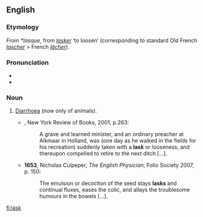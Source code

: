 {{also|läsk|läsk'}}
==English==

===Etymology===
From {{etyl|ONF.|en}} ''*lasque'', from ''[[lasker]]'' ‘to loosen’ (corresponding to standard Old French ''[[lascher]]'' > French ''[[lâcher]]'').

===Pronunciation===
* {{IPA|/lɑːsk/|/læsk/|lang=en}}
* {{rhymes|æsk|lang=en}}

===Noun===
{{en-noun}}

# [[diarrhoea|Diarrhoea]] (now only of animals).
#* {{RQ:RBrtn AntmyMlncly}}, New York Review of Books, 2001, p.263:
#*: A grave and learned minister, and an ordinary preacher at Alkmaar in Holland, was (one day as he walked in the fields for his recreation) suddenly taken with a '''lask''' or looseness, and thereupon compelled to retire to the next ditch&nbsp;[…].
#* '''1653''', Nicholas Culpeper, ''The English Physician'', Folio Society 2007, p. 150:
#*: The emulsion or decoction of the seed stays '''lasks''' and continual fluxes, eases the colic, and allays the troublesome humours in the bowels&nbsp;[…].

[[fi:lask]]